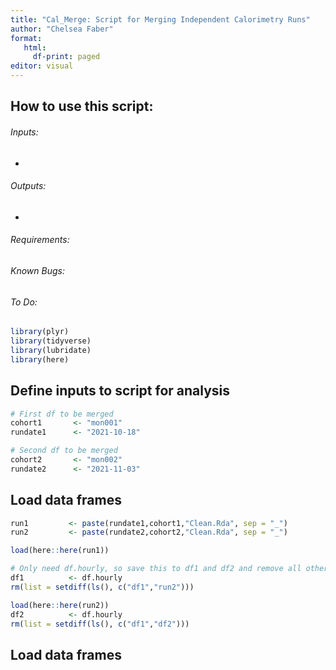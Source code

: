 ```yaml
---
title: "Cal_Merge: Script for Merging Independent Calorimetry Runs"
author: "Chelsea Faber"
format: 
   html:
     df-print: paged
editor: visual
---
```


## How to use this script:

###### Inputs:

-   

###### Outputs:

-   

###### Requirements:

###### Known Bugs:

###### To Do:

```r
library(plyr)
library(tidyverse)
library(lubridate)
library(here)
```

## Define inputs to script for analysis

```r
# First df to be merged
cohort1       <- "mon001" 
rundate1      <- "2021-10-18" 

# Second df to be merged
cohort2       <- "mon002" 
rundate2      <- "2021-11-03" 
```

## Load data frames

```r
run1         <- paste(rundate1,cohort1,"Clean.Rda", sep = "_")
run2         <- paste(rundate2,cohort2,"Clean.Rda", sep = "_")

load(here::here(run1))

# Only need df.hourly, so save this to df1 and df2 and remove all other data from workspace
df1          <- df.hourly
rm(list = setdiff(ls(), c("df1","run2")))

load(here::here(run2))
df2          <- df.hourly
rm(list = setdiff(ls(), c("df1","df2")))
```

## Load data frames
